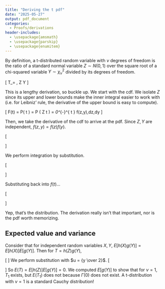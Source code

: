 ```yaml
---
title: "Deriving the t pdf"
date: "2025-05-27"
output: pdf_document
categories:
  - Proofs/derivations
header-includes:
  - \usepackage{amsmath}
  - \usepackage{parskip}
  - \usepackage{enumitem}
---
```


By definition, a t-distributed random variable with $\nu$ degrees of freedom is the ratio of a standard normal variable $Z \sim N(0,1)$ over the square root of a chi-squared variable $Y \sim \chi^2_{\nu}$ divided by its degrees of freedom. 

\[
T_\nu = \frac{Z}{\sqrt{{Y \over \nu}}}, \quad Z \perp Y
\]

This is a lengthy derivation, so buckle up. We start with the cdf. We isolate $Z$ since its upper and lower bounds make the inner integral easier to work with (i.e. for Leibniz' rule, the derivative of the upper bound is easy to compute). 

\[
F(t) = P\left( \frac{Z}{\sqrt{{Y \over \nu}}} \le t \right) = P \left( Z \le t \sqrt{{Y \over \nu}} \right) = \int_0^\infty \int_{-\infty}^{ t \sqrt{{Y \over \nu}}} f(z,y)\,dz\,dy
\]

Then, we take the derivative of the cdf to arrive at the pdf. Since $Z,Y$ are independent, $f(z,y) = f(z)f(y)$.

\[
\begin{aligned}
f(t) &= \int_0^\infty \frac{d}{dt} \int_{-\infty}^{ t \sqrt{{y \over \nu}}} f(z,y)\,dz\,dy\\
&= \int_0^\infty f( t \sqrt{{y \over \nu}}, y) \cdot \sqrt{{y \over \nu}} \, dy \quad \text{ (by Leibniz' rule)}\\
&= \int_0^\infty \frac{1}{\sqrt{2\pi}} e^{-\frac{(t \sqrt{{y \over \nu}})^2}{2}} \cdot
\frac{1}{\Gamma({\nu \over 2}) 2 ^{{\nu \over 2}}} 
e^{{-y \over 2}} y^{{\nu \over 2} - 1} 
\cdot 
y^{{1 \over 2}} \nu^{{-1 \over 2}} \, dy \quad \text{(standard normal pdf times gamma pdf)} \\
&= \frac{1}{\sqrt{2\pi} \Gamma({\nu \over 2}) 2 ^{{\nu \over 2}} \nu^{{1 \over 2}}} 
\int_0^\infty y ^{\frac{\nu +1}{2} - 1} \cdot e^{-\frac{y}{2}({t^2 \over \nu} + 1)}\,dy
\end{aligned}
\]

We perform integration by substitution. 

\[
\begin{aligned}
u &= \frac{y}{2}\left({t^2 \over \nu} + 1\right)\\
y &= \frac{2u}{{t^2 \over \nu} + 1}\\
\frac{du}{dy} &= \frac{1}{2}\left({t^2 \over \nu} + 1\right) \implies dy = \frac{2}{{t^2 \over \nu} + 1}\,du
\end{aligned}
\]

Substituting back into $f(t)$...

\[
\begin{aligned}
f(t) &= 
\frac{1}{\sqrt{2\pi\nu} \Gamma({\nu \over 2}) 2 ^{{\nu \over 2}}}  
\cdot 
\int_0^\infty  \left[  \frac{2}{{t^2 \over \nu} + 1}\right] ^{\frac{\nu +1}{2} - 1} 
\cdot
u ^{\frac{\nu +1}{2} - 1} \cdot e^{-u} 
\cdot
\frac{2}{\frac{t^2}{\nu}+1}
\, du\\ 
&=  
\frac{1}{\sqrt{2\pi\nu} \Gamma({\nu \over 2}) 2 ^{{\nu \over 2}}}  
\cdot 
\left[  \frac{2}{{t^2 \over \nu} + 1}\right] ^{\frac{\nu+1}{2}} 
\cdot 
\Gamma\left({\nu+1 \over 2}\right) \\
&\quad ... \text{ and since } \frac{2^{{\nu + 1 \over 2}}}{2^{\nu \over 2}}= \sqrt{2} \\
&= 
\frac{1}{\sqrt{\pi\nu} \Gamma({\nu \over 2})}  
\cdot 
\frac{1}{\left({t^2 \over \nu} + 1\right)^{\frac{\nu+1}{2}} }
\cdot
\Gamma\left({\nu+1 \over 2}\right)
\end{aligned}
\]

Yep, that's the distribution. The derivation really isn't that important, nor is the pdf worth memorizing.

## Expected value and variance
Consider that for independent random variables $X,Y$, $E[h(X)g(Y)] = E[h(X)] E[g(Y)]$. Then for $T=h(Z)g(Y)$,

\[
\begin{aligned}
E(Z) &= 0 \\ 
E\left(\frac{1}{\sqrt{{Y \over \nu}}} \right) &= \sqrt{\nu} \int_0^\infty y^{-1 \over 2} \frac{1}{2 ^ {\nu \over 2} \Gamma({\nu \over 2})} e^{-y \over 2} y ^{{\nu \over 2} - 1}  dy \\ 
  &= \sqrt{\nu}  \left[ \frac{1}{2^ {\nu \over 2} \Gamma({\nu \over 2})} \right] \int_0^\infty \left[  e^{-y \over 2}  y ^{{-1 \over 2}+[{\nu \over 2} - 1]} \right] dy \\
\end{aligned} 
\]
We perform substitution with $u = {y \over 2}$. 
\[ 
\begin{aligned} 
E\left(\frac{1}{\sqrt{{Y \over \nu}}} \right)  &= \sqrt{\nu} \cdot  \left[ \frac{1}{2^ {\nu \over 2} \Gamma({\nu \over 2})} \right] 2^{({\nu \over 2} - {1 \over 2})-1} \cdot 2 \int_0^\infty \left[ e^{-u}  u^{({\nu \over 2} - {1 \over 2})-1} \right] du \\
&= \sqrt{\nu} \cdot  \left[ \frac{1}{2^ {\nu \over 2} \Gamma({\nu \over 2})} \right] 2^{({\nu \over 2} - {1 \over 2})-1} \cdot 2 \Gamma({\nu \over 2} - {1 \over 2})\\
&= \sqrt{\nu} \cdot  \left[ \frac{1}{2^ {\nu \over 2} \Gamma({\nu \over 2})} \right] 2^{({\nu \over 2} - {1 \over 2})} \Gamma({\nu \over 2} - {1 \over 2})\\
&= \sqrt{\nu} \cdot  \left[ \frac{1}{ \Gamma({\nu \over 2})} \right] 2^{( - {1 \over 2})} \Gamma({\nu \over 2} - {1 \over 2}), \quad \nu >1 
\end{aligned} 
\]
So $E(T) = E[h(Z)] E[g(Y)] = 0$. We computed $E[g(Y)]$ to show that for $\nu = 1$, $T_1$ exists, but $E(T_1)$ does not because $\Gamma(0)$ does not exist. A t-distribution with $\nu = 1$ is a standard Cauchy distribution! 
